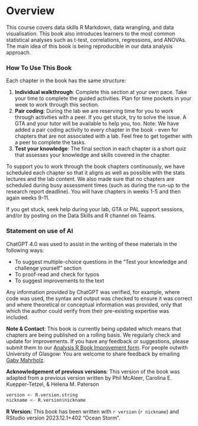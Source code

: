 # Overview {.unnumbered}


This course covers data skills R Markdown, data wrangling, and data visualisation. This book also introduces learners to the most common statistical analyses such as t-test, correlations, regressions, and ANOVAs. The main idea of this book is being reproducible in our data analysis approach. 


### How To Use This Book {.unnumbered}

Each chapter in the book has the same structure: 

1. **Individual walkthrough**: Complete this section at your own pace. Take your time to complete the guided activities. Plan for time pockets in your week to work through this section. 
2. **Pair coding**: During the lab we are reserving time for you to work through activities with a peer. If you get stuck, try to solve the issue. A GTA and your tutor will be available to help you, too. Note: We have added a pair coding activity to every chapter in the book - even for chapters that are not associated with a lab. Feel free to get together with a peer to complete the tasks. 
3. **Test your knowledge**: The final section in each chapter is a short quiz that assesses your knowledge and skills covered in the chapter. 


To support you to work through the book chapters continuously, we have scheduled each chapter so that it aligns as well as possible with the stats lectures and the lab content. We also made sure that no chapters are scheduled during busy assessment times (such as during the run-up to the research report deadline). You will have chapters in weeks 1-5 and then again weeks 9-11. 

If you get stuck, seek help during your lab, GTA or PAL support sessions, and/or by posting on the Data Skills and R channel on Teams. 



### Statement on use of AI {.unnumbered}

ChatGPT 4.0 was used to assist in the writing of these materials in the following ways:

* To suggest multiple-choice questions in the "Test your knowledge and challenge yourself" section
* To proof-read and check for typos
* To suggest improvements to the text

Any information provided by ChatGPT was verified, for example, where code was used, the syntax and output was checked to ensure it was correct and where theoretical or conceptual information was provided, only that which the author could verify from their pre-existing expertise was included. 





**Note & Contact**: This book is currently being updated which means that chapters are being published on a rolling basis. We regularly check and update for improvements. If you have any feedback or suggestions, please submit them to our [Analysis R Book Improvement form](https://forms.office.com/e/qsZCBmduJB){target="_blank"}. For people outwith University of Glasgow: You are welcome to share feedback by emailing [Gaby Mahrholz](mailto:gaby.mahrholz@glasgow.ac.uk). 

**Acknowledgement of previous versions**: This version of the book was adapted from a previous version written by Phil McAleer, Carolina E. Kuepper-Tetzel, & Helena M. Paterson



```r
version <- R.version.string
nickname <- R.version$nickname
```

**R Version:** This book has been written with `r version` (`r nickname`) and RStudio version 2023.12.1+402 "Ocean Storm".

